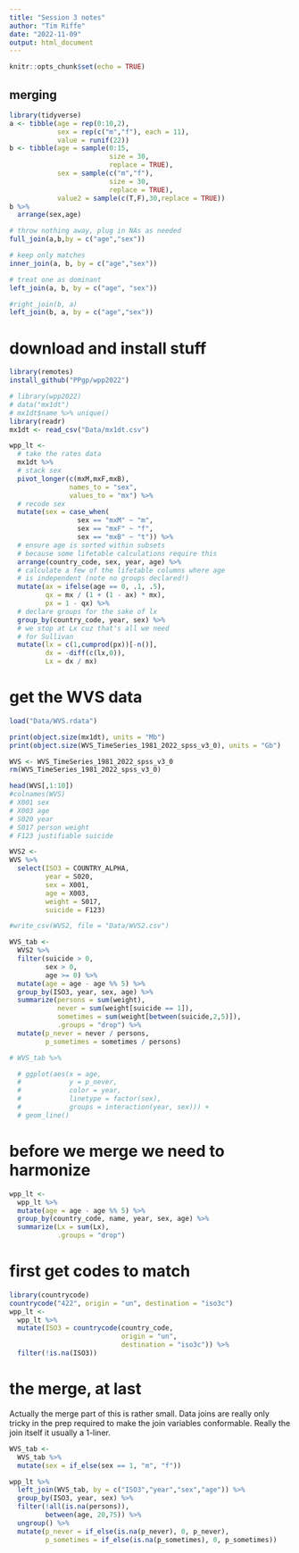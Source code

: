 ```yaml
---
title: "Session 3 notes"
author: "Tim Riffe"
date: "2022-11-09"
output: html_document
---
```


```r
knitr::opts_chunk$set(echo = TRUE)
```

## merging


```r
library(tidyverse)
a <- tibble(age = rep(0:10,2), 
            sex = rep(c("m","f"), each = 11),
            value = runif(22))
b <- tibble(age = sample(0:15, 
                         size = 30,
                         replace = TRUE),
            sex = sample(c("m","f"), 
                         size = 30,
                         replace = TRUE),
            value2 = sample(c(T,F),30,replace = TRUE))
b %>% 
  arrange(sex,age)

# throw nothing away, plug in NAs as needed
full_join(a,b,by = c("age","sex"))

# keep only matches
inner_join(a, b, by = c("age","sex"))

# treat one as dominant
left_join(a, b, by = c("age", "sex"))

#right_join(b, a)
left_join(b, a, by = c("age","sex"))
```

# download and install stuff

```r
library(remotes)
install_github("PPgp/wpp2022")
```

```r
# library(wpp2022)
# data("mx1dt")
# mx1dt$name %>% unique()
library(readr)
mx1dt <- read_csv("Data/mx1dt.csv")
```

```r
wpp_lt <-
  # take the rates data
  mx1dt %>% 
  # stack sex 
  pivot_longer(c(mxM,mxF,mxB),
               names_to = "sex",
               values_to = "mx") %>% 
  # recode sex
  mutate(sex = case_when(
                 sex == "mxM" ~ "m",
                 sex == "mxF" ~ "f",
                 sex == "mxB" ~ "t")) %>% 
  # ensure age is sorted within subsets
  # because some lifetable calculations require this
  arrange(country_code, sex, year, age) %>% 
  # calculate a few of the lifetable columns where age
  # is independent (note no groups declared!)
  mutate(ax = ifelse(age == 0, .1, .5),
         qx = mx / (1 + (1 - ax) * mx),
         px = 1 - qx) %>% 
  # declare groups for the sake of lx
  group_by(country_code, year, sex) %>% 
  # we stop at Lx cuz that's all we need
  # for Sullivan
  mutate(lx = c(1,cumprod(px))[-n()],
         dx = -diff(c(lx,0)),
         Lx = dx / mx)
```

# get the WVS data

```r
load("Data/WVS.rdata")

print(object.size(mx1dt), units = "Mb")
print(object.size(WVS_TimeSeries_1981_2022_spss_v3_0), units = "Gb")

WVS <- WVS_TimeSeries_1981_2022_spss_v3_0
rm(WVS_TimeSeries_1981_2022_spss_v3_0)

head(WVS[,1:10])
#colnames(WVS)
# X001 sex
# X003 age
# S020 year
# S017 person weight
# F123 justifiable suicide
```

```r
WVS2 <- 
WVS %>% 
  select(ISO3 = COUNTRY_ALPHA,
         year = S020,
         sex = X001,
         age = X003,
         weight = S017,
         suicide = F123)

#write_csv(WVS2, file = "Data/WVS2.csv")
```

```r

WVS_tab <-
  WVS2 %>% 
  filter(suicide > 0,
         sex > 0,
         age >= 0) %>% 
  mutate(age = age - age %% 5) %>% 
  group_by(ISO3, year, sex, age) %>% 
  summarize(persons = sum(weight),
            never = sum(weight[suicide == 1]),
            sometimes = sum(weight[between(suicide,2,5)]),
            .groups = "drop") %>% 
  mutate(p_never = never / persons,
         p_sometimes = sometimes / persons)

# WVS_tab %>% 

  # ggplot(aes(x = age, 
  #            y = p_never, 
  #            color = year, 
  #            linetype = factor(sex),
  #            groups = interaction(year, sex))) +
  # geom_line()
```

# before we merge we need to harmonize

```r
wpp_lt <- 
  wpp_lt %>% 
  mutate(age = age - age %% 5) %>% 
  group_by(country_code, name, year, sex, age) %>% 
  summarize(Lx = sum(Lx),
            .groups = "drop")

```

# first get codes to match
```r
library(countrycode)
countrycode("422", origin = "un", destination = "iso3c")
wpp_lt <-
  wpp_lt %>% 
  mutate(ISO3 = countrycode(country_code, 
                            origin = "un", 
                            destination = "iso3c")) %>% 
  filter(!is.na(ISO3))
```

# the merge, at last

Actually the merge part of this is rather small. Data joins are really only tricky in the prep required to make the join variables conformable. Really the join itself it usually a 1-liner.
```r
WVS_tab <- 
  WVS_tab %>% 
  mutate(sex = if_else(sex == 1, "m", "f"))

wpp_lt %>% 
  left_join(WVS_tab, by = c("ISO3","year","sex","age")) %>% 
  group_by(ISO3, year, sex) %>% 
  filter(!all(is.na(persons)),
         between(age, 20,75)) %>% 
  ungroup() %>% 
  mutate(p_never = if_else(is.na(p_never), 0, p_never),
         p_sometimes = if_else(is.na(p_sometimes), 0, p_sometimes))



```








